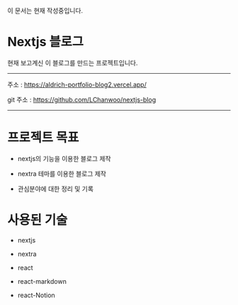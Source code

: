  
<Callout type="warning" emoji="⚠️">
  이 문서는 현재 작성중입니다.
</Callout>

# Nextjs 블로그

현재 보고계신 이 블로그를 만드는 프로젝트입니다.

---

주소 : https://aldrich-portfolio-blog2.vercel.app/

git 주소 : https://github.com/LChanwoo/nextjs-blog

---


# 프로젝트 목표

- nextjs의 기능을 이용한 블로그 제작

- nextra 테마를 이용한 블로그 제작

- 관심분야에 대한 정리 및 기록

# 사용된 기술

- nextjs

- nextra

- react

- react-markdown

- react-Notion
